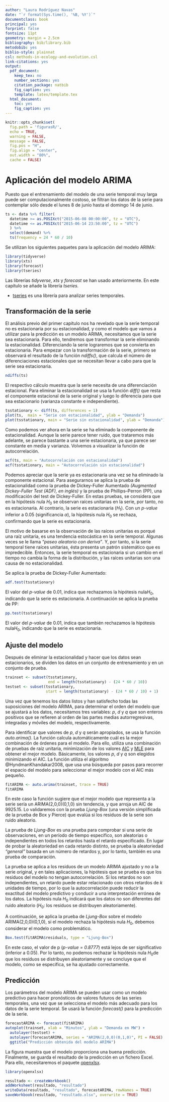 ```yaml
---
author: "Laura Rodríguez Navas"
date: "`r format(Sys.time(), '%B, %Y')`"
documentclass: book
principal: yes
forprint: false
fontsize: 11pt
geometry: margin = 2.5cm
bibliography: bib/library.bib
metodobib: yes
biblio-style: plainnat
csl: methods-in-ecology-and-evolution.csl
link-citations: yes
output:
  pdf_document:
    keep_tex: no
    number_sections: yes
    citation_package: natbib
    fig_caption: yes
    template: latex/template.tex
  html_document: 
    toc: yes
    fig_caption: yes
---
```



```r
knitr::opts_chunk$set(
  fig.path = 'figurasR/',
  echo = TRUE,
  warning = FALSE,
  message = FALSE,
  fig.pos = "H",
  fig.align = "center",
  out.width = "80%",
  cache = FALSE)
```

\ifdefined\ifprincipal
\else
\setlength{\parindent}{1em}
\pagestyle{fancy}
\setcounter{tocdepth}{4}
\tableofcontents

\fi

\ifdefined\ifdoblecara
\fancyhead{}{}
\fancyhead[LE,RO]{\scriptsize\rightmark}
\fancyfoot[LO,RE]{\scriptsize\slshape \leftmark}
\fancyfoot[C]{}
\fancyfoot[LE,RO]{\footnotesize\thepage}
\else
\fancyhead{}{}
\fancyhead[RO]{\scriptsize\rightmark}
\fancyfoot[LO]{\scriptsize\slshape \leftmark}
\fancyfoot[C]{}
\fancyfoot[RO]{\footnotesize\thepage}
\fi
\renewcommand{\headrulewidth}{0.4pt}
\renewcommand{\footrulewidth}{0.4pt}

# Aplicación del modelo ARIMA

Puesto que el entrenamiento del modelo de una serie temporal muy larga puede ser computacionalmente costoso, se filtran los datos de la serie para contemplar sólo desde el lunes 8 de junio hasta el domingo 14 de junio.

```r
ts <- data %>% filter(
  datetime >= as.POSIXct("2015-06-08 00:00:00", tz = "UTC"),
  datetime <= as.POSIXct("2015-06-14 23:50:00", tz = "UTC")
  ) %>%
  select(demand) %>%
  ts(frequency = 24 * 60 / 10)
```

Se utilizan los siguientes paquetes para la aplicación del modelo ARIMA:

```r
library(tidyverse)
library(xts)
library(forecast)
library(tseries)
```

Las librerías *tidyverse*, *xts* y *forecast* se han usado anteriormente. En este capítulo se añade la librería *tseries.*

- [tseries](https://www.rdocumentation.org/packages/tseries/) es una librería para analizar series temporales.

## Transformación de la serie

El análisis previo del primer capítulo nos ha revelado que la serie temporal no es estacionaria por su estacionalidad, y como el modelo que vamos a utilizar para la predicción es un modelo ARIMA, necesitamos que la serie sea estacionaria. Para ello, tendremos que transformar la serie eliminando la estacionalidad. Diferenciando la serie lograremos que se convierta en estacionaria. Para empezar con la transformación de la serie, primero se observará el resultado de la función *ndiffs()*, que calcula el número de diferenciaciones estacionales que se necesitan llevar a cabo para que la serie sea estacionaria.

```r
ndiffs(ts) 
```

El respectivo cálculo muestra que la serie necesita de una diferenciación estacional. Para eliminar la estacionalidad se usa la función *diff()* que resta el componente estacional de la serie original y luego lo diferencia para que sea estacionario (varianza constante e independiente).

```r
tsstationary <- diff(ts, differences = 1)
plot(ts,  main = "Serie con estacionalidad", ylab = "Demanda")
plot(tsstationary, main = "Serie sin estacionalidad", ylab = "Demanda")
```

Como podemos ver ahora en la serie se ha eliminado la componente de estacionalidad. Aunque la serie parece tener ruido, que trataremos más adelante, se parece bastante a una serie estacionaria, ya que parece ser constante en media y varianza. Volvemos a visualizar la función de autocorrelación.

```r
acf(ts, main = "Autocorrelación con estacionalidad")
acf(tsstationary, main = "Autocorrelación sin estacionalidad")
```

Podemos apreciar que la serie ya es estacionaria una vez se ha eliminado la componente estacional. Para asegurarnos se aplica la prueba de estacionalidad como la prueba de Dickey-Fuller Aumentado *(Augmented Dickey-Fuller Test (ADF), en inglés) * y la prueba de Phillips–Perron (PP), una modificación del test de Dickey-Fuller. En estas pruebas, se considera que en la hipótesis nula $H_{0}$ se observan raíces unitarias en la serie, por tanto, no es estacionaria. Al contrario, la serie es estacionaria ($H_{1}$). Con un *p-value* inferior a 0.05 (significancia $\alpha$), la hipótesis nula $H_{0}$ se rechaza, confirmando que la serie es estacionaria.

El motivo de basarse en la observación de las raíces unitarias es porqué una raíz unitaria, es una tendencia estocástica en la serie temporal. Algunas veces se le llama *"paseo aleatorio con deriva"*. Y, por tanto, si la serie temporal tiene raíces unitarias, ésta presenta un patrón sistemático que es impredecible. Entonces, la serie temporal es estacionaria si un cambio en el tiempo no cambia la forma de la distribución, y las raíces unitarias son una causa de no estacionalidad.

Se aplica la prueba de Dickey-Fuller Aumentado:

```r
adf.test(tsstationary)
```

El valor del *p-value* de 0.01, indica que rechazamos la hipótesis nula$H_{0}$, indicando que la serie es estacionaria. A continuación se aplica la prueba de PP:

```r
pp.test(tsstationary)
```

El valor del *p-value* de 0.01, indica que también rechazamos la hipótesis nula$H_{0}$, indicando que la serie es estacionaria.

## Ajuste del modelo

Después de eliminar la estacionalidad y hacer que los datos sean estacionarios, se dividen los datos en un conjunto de entrenamiento y en un conjunto de prueba.

```r
trainset <- subset(tsstationary, 
                   end = length(tsstationary) - (24 * 60 / 10))
testset <- subset(tsstationary, 
                  start = length(tsstationary) - (24 * 60 / 10) + 1)
```

Una vez que tenemos los datos listos y han satisfecho todas las suposiciones del modelo ARIMA, para determinar el orden del modelo que se ajustará a los datos, necesitamos tres variables: $p$, $d$ y $q$ que son enteros positivos que se refieren al orden de las partes medias autorregresivas, integradas y móviles del modelo, respectivamente.

Para identificar que valores de $p$, $d$ y $q$ serán apropiados, se usa la función *auto.arima()*. La función calcula automáticamente cuál es la mejor combinación de órdenes para el modelo. Para ello, utiliza una combinación de pruebas de raíz unitaria, minimización de los valores [AIC](https://en.wikipedia.org/wiki/Akaike_information_criterion) y [MLE](https://en.wikipedia.org/wiki/Maximum_likelihood_estimation) para obtener el mejor modelo. Básicamente, los valores $p$, $d$ y $q$ son elegidos minimizando el AIC. La función utiliza el algoritmo @HyndmanKhandakar2008, que usa una búsqueda por pasos para recorrer el espacio del modelo para seleccionar el mejor modelo con el AIC más pequeño.

```r
fitARIMA <- auto.arima(trainset, trace = TRUE)
fitARIMA
```

En este caso la función sugiere que el mejor modelo que representa a la serie sería un ARIMA(2,0,0)(0,1,0) sin tendencia, y que arroja un AIC de 9925.15. Lo validaremos con la prueba *Ljung-Box* (una versión simplificada de la prueba de Box y Pierce) que evalúa si los residuos de la serie son ruido aleatorio. 

La prueba de *Ljung-Box* es una prueba para comprobar si una serie de observaciones, en un período de tiempo específico, son aleatorias o independientes en todos los retardos hasta el retardo especificado. En lugar de probar la aleatoriedad en cada retardo distinto, se prueba la aleatoriedad *"general"* basada en un número de retardos y, por lo tanto, también es una prueba de comparación. 

La prueba se aplica a los residuos de un modelo ARIMA ajustado y no a la serie original, y en tales aplicaciones, la hipótesis que se prueba es que los residuos del modelo no tengan autocorrelación. Si los retardos no son independientes, un retardo puede estar relacionado con otros retardos de $k$ unidades de tiempo, por lo que la autocorrelación puede reducir la exactitud del modelo predictivo y conducir a una interpretación errónea de los datos. La hipótesis nula $H_{0}$ indicará que los datos no son diferentes del ruido aleatorio ($H_{0}$: los residuos se distribuyen aleatoriamente). 

A continuación, se aplica la prueba de *Ljung-Box* sobre el modelo ARIMA(2,0,0)(0,1,0), si el modelo rechaza la hipótesis nula $H_{0}$, debemos considerar el modelo como problemático.

```r
Box.test(fitARIMA$residuals, type = "Ljung-Box")
```

En este caso, el valor de p (*p-value = 0.8777*) está lejos de ser significativo (inferior a 0.05). Por lo tanto, no podemos rechazar la hipótesis nula $H_{0}$de que los residuos se distribuyen aleatoriamente y se concluye que el modelo, como se especifica, se ha ajustado correctamente.

\newpage

## Predicción

Los parámetros del modelo ARIMA se pueden usar como un modelo predictivo para hacer pronósticos de valores futuros de las series temporales, una vez que se selecciona el modelo más adecuado para los datos de la serie temporal. Se usará la función *forecast()* para la predicción de la serie.

```r
forecastARIMA <- forecast(fitARIMA)
autoplot(trainset, xlab = "Minutos", ylab = "Demanda en MW") +
  autolayer(testset) +
  autolayer(forecastARIMA, series = "ARIMA(2,0,0)(0,1,0)", PI = FALSE) +
  ggtitle("Predicción obtenida del modelo ARIMA")
```
La figura muestra que el modelo proporciona una buena predicción. Finalmente, se guarda el resultado de la predicción en un fichero Excel. Para ello, necesitaremos el paquete [openxlsx](https://www.rdocumentation.org/packages/openxlsx/versions/4.2.3).

```r
library(openxlsx)

resultado <- createWorkbook()
addWorksheet(resultado, "resultado")
writeData(resultado, "resultado", forecastARIMA, rowNames = TRUE)
saveWorkbook(resultado, "resultado.xlsx", overwrite = TRUE)
```

